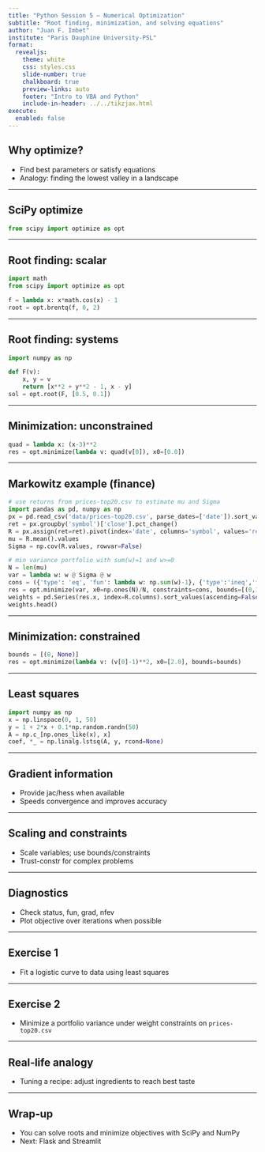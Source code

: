 ```yaml
---
title: "Python Session 5 — Numerical Optimization"
subtitle: "Root finding, minimization, and solving equations"
author: "Juan F. Imbet"
institute: "Paris Dauphine University-PSL"
format:
  revealjs:
    theme: white
    css: styles.css
    slide-number: true
    chalkboard: true
    preview-links: auto
    footer: "Intro to VBA and Python"
    include-in-header: ../../tikzjax.html
execute:
  enabled: false
---
```


## Why optimize?

- Find best parameters or satisfy equations
- Analogy: finding the lowest valley in a landscape

---

## SciPy optimize

```python
from scipy import optimize as opt
```

---

## Root finding: scalar

```python
import math
from scipy import optimize as opt

f = lambda x: x*math.cos(x) - 1
root = opt.brentq(f, 0, 2)
```

---

## Root finding: systems

```python
import numpy as np

def F(v):
    x, y = v
    return [x**2 + y**2 - 1, x - y]
sol = opt.root(F, [0.5, 0.1])
```

---

## Minimization: unconstrained

```python
quad = lambda x: (x-3)**2
res = opt.minimize(lambda v: quad(v[0]), x0=[0.0])
```

---

## Markowitz example (finance)

```python
# use returns from prices-top20.csv to estimate mu and Sigma
import pandas as pd, numpy as np
px = pd.read_csv('data/prices-top20.csv', parse_dates=['date']).sort_values(['symbol','date'])
ret = px.groupby('symbol')['close'].pct_change()
R = px.assign(ret=ret).pivot(index='date', columns='symbol', values='ret').dropna()
mu = R.mean().values
Sigma = np.cov(R.values, rowvar=False)

# min variance portfolio with sum(w)=1 and w>=0
N = len(mu)
var = lambda w: w @ Sigma @ w
cons = ({'type': 'eq', 'fun': lambda w: np.sum(w)-1}, {'type':'ineq','fun': lambda w: w})
res = opt.minimize(var, x0=np.ones(N)/N, constraints=cons, bounds=[(0,1)]*N)
weights = pd.Series(res.x, index=R.columns).sort_values(ascending=False)
weights.head()
```

---

## Minimization: constrained

```python
bounds = [(0, None)]
res = opt.minimize(lambda v: (v[0]-1)**2, x0=[2.0], bounds=bounds)
```

---

## Least squares

```python
import numpy as np
x = np.linspace(0, 1, 50)
y = 1 + 2*x + 0.1*np.random.randn(50)
A = np.c_[np.ones_like(x), x]
coef, *_ = np.linalg.lstsq(A, y, rcond=None)
```

---

## Gradient information

- Provide jac/hess when available
- Speeds convergence and improves accuracy

---

## Scaling and constraints

- Scale variables; use bounds/constraints
- Trust-constr for complex problems

---

## Diagnostics

- Check status, fun, grad, nfev
- Plot objective over iterations when possible

---

## Exercise 1

- Fit a logistic curve to data using least squares

---

## Exercise 2

- Minimize a portfolio variance under weight constraints on `prices-top20.csv`

---

## Real‑life analogy

- Tuning a recipe: adjust ingredients to reach best taste

---

## Wrap‑up

- You can solve roots and minimize objectives with SciPy and NumPy
- Next: Flask and Streamlit
